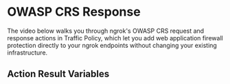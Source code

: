 
# OWASP CRS Response

The video below walks you through ngrok's OWASP CRS request and response actions in Traffic Policy, which let you add web application firewall protection directly to your ngrok endpoints without changing your existing infrastructure.

<YouTubeEmbed videoId="HHxj5VGFTEA" title="Block web attacks with ngrok's OWASP CRS Response" />

<ActionOverview />
<ActionConfig />
<ActionBehavior />
<ActionExamples />

## Action Result Variables

<ActionVariablesDescription />
<ActionVariables />
